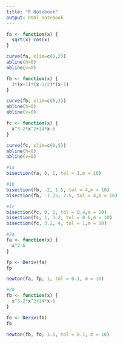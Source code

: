---
title: "R Notebook"
output: html_notebook
---

```{r}
fa <- function(x) {
  sqrt(x)-cos(x)
}

curve(fa, xlim=c(0,2))
abline(h=0)
abline(v=0)
```
```{r}
fb <- function(x) {
  3*(x+1)*(x-1/2)*(x-1)
}

curve(fb, xlim=c(0,3))
abline(h=0)
abline(v=0)

```
```{r}
fc <- function(x) {
  x^3-2*x^2+14*x-6
}

curve(fc, xlim=c(0,5))
abline(h=0)
abline(v=0)

```
```{r}
#1a
bisection(fa, 0, 1, tol = 1,m = 10)
```
```{r}
#1b
bisection(fb, -2, 1.5, tol = 4,m = 10)
bisection(fb, -1.25, 2.5, tol = 4,m = 10)
```
```{r}
#1c
bisection(fc, 0, 1, tol = 0.4,m = 10)
bisection(fc, 1, 3.2, tol = 0.6,m = 10)
bisection(fc, 3.2, 4, tol = 1,m = 10)
```
```{r}
#2a
fa <- function(x) {
  x^2-6
}

fp <- Deriv(fa)
fp

newton(fa, fp, 1, tol = 0.1, m = 10)

```
```{r}
#2b
fb <- function(x) {
  x^3-2*x^2+14*x-6
}

fo <- Deriv(fb)
fo

newton(fb, fo, 1.5, tol = 0.1, m = 10)

```
```{r}

```


